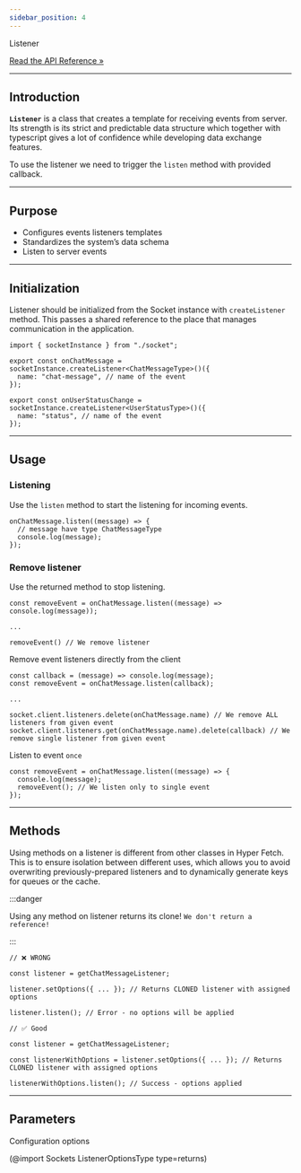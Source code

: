 ```yaml
---
sidebar_position: 4
---
```


<div class="api-link">
  <div class="api-link-title">Listener</div>
  <div class="api-link-sub-title">

[Read the API Reference »](/api/Sockets/Class/Listener.mdx)

  </div>
</div>

---

## Introduction

**`Listener`** is a class that creates a template for receiving events from server. Its strength is its strict and
predictable data structure which together with typescript gives a lot of confidence while developing data exchange
features.

To use the listener we need to trigger the `listen` method with provided callback.

---

## Purpose

- Configures events listeners templates
- Standardizes the system’s data schema
- Listen to server events

---

## Initialization

Listener should be initialized from the Socket instance with `createListener` method. This passes a shared reference to
the place that manages communication in the application.

```tsx
import { socketInstance } from "./socket";

export const onChatMessage = socketInstance.createListener<ChatMessageType>()({
  name: "chat-message", // name of the event
});

export const onUserStatusChange = socketInstance.createListener<UserStatusType>()({
  name: "status", // name of the event
});
```

---

## Usage

### Listening

Use the `listen` method to start the listening for incoming events.

```tsx
onChatMessage.listen((message) => {
  // message have type ChatMessageType
  console.log(message);
});
```

### Remove listener

Use the returned method to stop listening.

```tsx
const removeEvent = onChatMessage.listen((message) => console.log(message));

...

removeEvent() // We remove listener
```

Remove event listeners directly from the client

```tsx
const callback = (message) => console.log(message);
const removeEvent = onChatMessage.listen(callback);

...

socket.client.listeners.delete(onChatMessage.name) // We remove ALL listeners from given event
socket.client.listeners.get(onChatMessage.name).delete(callback) // We remove single listener from given event
```

Listen to event `once`

```tsx
const removeEvent = onChatMessage.listen((message) => {
  console.log(message);
  removeEvent(); // We listen only to single event
});
```

---

## Methods

Using methods on a listener is different from other classes in Hyper Fetch. This is to ensure isolation between
different uses, which allows you to avoid overwriting previously-prepared listeners and to dynamically generate keys for
queues or the cache.

:::danger

Using any method on listener returns its clone! `We don't return a reference!`

:::

```tsx
// ❌ WRONG

const listener = getChatMessageListener;

listener.setOptions({ ... }); // Returns CLONED listener with assigned options

listener.listen(); // Error - no options will be applied
```

```tsx
// ✅ Good

const listener = getChatMessageListener;

const listenerWithOptions = listener.setOptions({ ... }); // Returns CLONED listener with assigned options

listenerWithOptions.listen(); // Success - options applied
```

---

## Parameters

Configuration options

(@import Sockets ListenerOptionsType type=returns)
